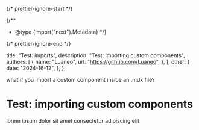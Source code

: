 
{/* prettier-ignore-start */}

{/**
 * @type {import("next").Metadata}
 */}

{/* prettier-ignore-end */}

  title: "Test: imports",
  description: "Test: importing custom components",
  authors: [
    {
      name: "Luaneo",
      url: "https://github.com/Luaneo",
    },
  ],
  other: {
    date: "2024-16-12",
  },
};

what if you import a custom component inside an .mdx file?

# Test: importing custom components

lorem ipsum dolor sit amet consectetur adipiscing elit

<Counter />
